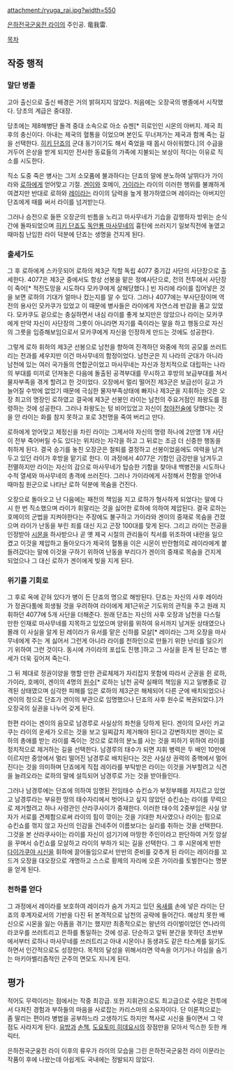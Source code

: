 attachment:/ryuga_rai.jpg?width=550

[[은하전국군웅전 라이]]의 주인공. 竜我雷.

[[목차]]
== 작중 행적 ==
=== 말단 병졸 ===
고아 출신으로 출신 배경은 거의 밝혀지지 않았다. 처음에는 오장국의 병졸에서 시작했다. 당초의 계급은 중대장.

당초에는 제8해병단 돌격 중대 소속으로 아소 슈젠[* 히로인인 시몬의 아버지. 제국 최후의 충신이다. 아내는 제국의 혈통을 이었으며 본인도 무너져가는 제국과 함께 죽는 길을 선택한다. [[히키 단죠]]의 군대 동기이기도 해서 죽었을 때 몹시 아쉬워했다.]의 수급을 거두어 은상을 받게 되지만 전사한 동료들의 가족에 지불되는 보상이 적다는 이유로 직소를 시도한다.

직소 도중 죽은 병사는 그저 소모품에 불과하다는 단죠의 말에 분노하여 날뛰다가 가이라와 [[로하]]에게 얻어맞고 기절. [[겐이]]와 호메이, [[가이라]]는 라이의 이러한 행위를 불쾌하게 여겼지만 반대로 로하와 [[레이라(은하전국군웅전 라이)|레이라]]는 라이의 담력을 높게 평가하였으며 레이라는 아버지인 단죠에게 때를 써서 라이를 넘겨받는다.

그러나 승전으로 들뜬 오장군의 빈틈을 노리고 마사무네가 기습을 감행하자 방위는 순식간에 돌파되었으며 [[히키 단죠]]도 [[독안룡 마사무네]]의 흉탄에 쓰러지기 일보직전에 놓였고 때마침 난입한 라이 덕분에 단죠는 생명을 건지게 된다.

=== 출세가도 ===
그 후 로하에게 스카웃되어 로하의 제3군 직할 독립 4077 중기갑 사단의 사단장으로 출세한다. 4077은 제3군 중에서도 항상 선봉을 맡은 정예사단으로, 전의 전투에서 사단장이 죽어[* 적전도망을 시도하다 모카쿠에게 살해당했다.] 빈 자리에 라이를 집어넣은 것을 보면 로하의 기대가 얼마나 컸는지를 알 수 있다. 그러나 4077에는 부사단장이며 역전의 용사인 모카쿠가 있었고 이 때문에 병사들은 라이에게 자연스레 반감을 품고 있었다. 모카쿠도 겉으로는 충실하면서 내심 라이를 좋게 보지만은 않았으나 라이는 모카쿠에게 만약 자신이 사단장의 그릇이 아니라면 자기를 죽이라는 말을 하고 행동으로 자신의 그릇을 입증해보임으로서 모카쿠에게 자신을 인정하게 만드는 것에도 성공한다. 

그렇게 로하 휘하의 제3군 선봉으로 남천을 향하여 진격하던 와중에 적의 공모를 쓰러트리는 전과를 세우지만 이건 마사무네의 함정이었다. 남천군은 지 나라의 군대가 아니라 남천에 있는 여러 국가들의 연합군이었고 마사무네는 자신과 정치적으로 대립하는 나라의 부대를 미끼로 던져놓은 다음에 돌출된 공격부대를 무시하고 후방의 보급부대를 쳐서 물자부족을 겪게 할려고 한 것이었다. 오장에서 멀리 떨어진 제3군은 보급선이 길고 가늘어질 수밖에 없었기 때문에 극심한 물자부족상태에 빠지나 제3군을 지휘하는 것은 오장 최고의 명장인 로하였고 결국에 제3군 선봉인 라이는 남천의 주요거점인 좌왕도를 점령하는 것에 성공한다. 그러나 좌왕도는 텅 비어있었고 자신이 [[청야전술]]에 당했다는 것을 안 라이는 화를 참지 못하고 포로 3천명을 죽여 버리고 만다.

로하에게 얻어맞고 제정신을 차린 라이는 그제서야 자신의 명령 하나에 2만명 1개 사단이 전부 죽어버릴 수도 있다는 위치라는 자각을 하고 그 뒤로는 조금 더 신중한 행동을 취하게 된다. 결국 승기를 놓친 오장군은 철퇴를 결정하고 선봉이었음에도 여력을 남겨두고 있던 라이가 후방을 맡기로 한다. 이 과정에서 4077은 기함인 금강만을 남겨두고 전멸하지만 라이는 자신의 감으로 마사무네가 탑승한 기함을 찾아내 백병전을 시도하나 수적 열세와 마사무네의 총격에 쓰러진다. 그러나 가이라에게 사정해서 전함을 얻어내 때마침 원군으로 나타난 로하 덕분에 목숨을 건진다.

오장으로 돌아오고 난 다음에는 패전의 책임을 지고 로하가 형사하게 되었다는 말에 다시 한 번 직소했으며 라이가 휘말리는 것을 싫어한 로하에 의하여 제압된다. 결국 로하는 호메이의 군법을 지켜야한다는 주장에도 불구하고 가이라와 겐이의 중재로 목숨을 건졌으며 라이가 난동을 부린 죄를 대신 지고 곤장 100대를 맞게 된다. 그리고 라이는 전공을 인정받아 [[시몬(은하전국군웅전 라이)|시몬]]을 하사받으나 곧 옛 제국 시절의 관리들이 칙서를 위조하여 내란을 일으켰고 이것을 제압하고 돌아오다가 제국의 혈통을 이은 시몬이 반란혐의로 레이라에게 붙들려갔다는 말에 이것을 구하기 위하여 난동을 부리다가 겐이의 중재로 목숨을 건지게 되었으나 그 대신 로하가 겐이에게 빚을 지게 된다.

=== 위기를 기회로 ===
그 후로 옥에 갇혀 있다가 병이 든 단죠의 명으로 해방된다. 단죠는 자신의 사후 레이라가 정권다툼에 희생될 것을 우려하여 라이에게 제1근위군 기도위의 관직을 주고 원래 지휘하던 4077에 5개 사단을 더해준다. 원래 단죠는 자신의 사후 오장과 남천을 다스릴 만한 인재로 마사무네를 지목하고 있었으며 양위를 위하여 유서까지 남겨둔 상태였으나 몰래 이 사실을 알게 된 레이라가 유서를 맡은 신하를 모살[* 레이라는 그저 오장을 마사무네에게 주는 게 싫어서 그런게 아니라 라이를 천하인으로 만들기 위한 난리를 일으키기 위하여 그런 것이다. 동시에 가이라의 포섭도 진행.]하고 그 사실을 듣게 된 단죠는 병세가 더욱 깊어져 죽는다.

그 뒤 제대로 정권이양을 행할 만한 관료체제가 자리잡지 못함에 따라서 군권을 쥔 로하, 가이라, 호메이, 겐이의 4명의 [[원수]][* 로하는 남천 공략 실패의 책임을 지고 일병졸로 강격된 상태였으며 심각한 피해를 입은 로하의 제3군은 해체되어 다른 군에 배치되었으나 겐이의 청으로 단죠가 겐이의 부관으로 임명했으나 단죠의 사후 원수로 복권되었다.]가 오장국의 실권을 나누어 갖게 된다.

한편 라이는 겐이의 음모로 남경루로 사실상의 좌천을 당하게 된다. 겐이의 모사인 카교쿠는 라이의 운세가 오르는 것을 보고 일찌감치 제거해야 된다고 강변하지만 겐이는 로하의 총애를 받는 라이를 죽이는 것으로 로하의 분노를 사는 것을 피하기 위하여 라이를 정치적으로 제거하는 길을 선택한다. 남경루의 태수가 되면 지휘 병력은 두 배인 10만에 이르지만 중앙에서 멀리 떨어진 남경루로 배치된다는 것은 사실상 권력의 중핵에서 멀어진다는 것을 의미하며 단죠에게 직접 레이라를 부탁받은 라이는 이것을 거부할려고 식견을 늘려오라는 로하의 말에 설득되어 남경루로 가는 것을 받아들인다.

그러나 남경루에는 단죠에 의하여 임명된 전임태수 슈킨쇼가 부정부패를 저지르고 있었고 남경루라는 부유한 땅의 태수자리에서 벗어나고 싶지 않았던 슈킨쇼는 라이를 무력으로 제거할려고 하나 사령관인 산라쿠사이가 중재한다. 이러한 태수의 2중부임은 사실 양자가 서로를 견제함으로써 라이의 힘이 깎이는 것을 기대한 처사였으나 라이는 힘으로 슈킨쇼를 꺾지 않고 자신의 인감을 건네주어 이름보다는 실리를 취하는 것을 선택한다. 그것을 본 산라쿠사이는 라이를 자신이 섬기기에 마땅한 주인이라고 판단하여 거짓 암살을 꾸며서 슈킨쇼를 모살하고 라이의 부하가 되는 길을 선택한다. 그 후 시몬에게 반한 [[다이가쿠야 시신]]을 휘하에 끌어들임으로서 만반의 준비를 갖추게 된 라이는 레이라를 꼬드겨 오장을 대오장으로 개명하고 스스로 황제의 자리에 오른 가이라를 토벌한다는 명분을 얻게 된다.

=== 천하를 얻다 ===
그 과정에서 레이라를 보호하여 레이라가 숨겨 가지고 있던 [[옥새]]를 손에 넣은 라이는 단죠의 후계자로서의 기반을 다진 뒤 본격적으로 남천의 공략에 들어간다. 예상치 못한 배신으로 시몬을 잃는 아픔을 겪기는 했지만 최종적으로는 왕년의 라이벌이었던 연나라의 라코우를 쓰러트리고 은하를 통일하는 것에 성공. 단순하고 앞뒤 분간을 못하던 초반부에서부터 로하나 마사무네를 쓰러트리고 아내 시몬이나 동생과도 같은 타스케를 잃기도 하면서 인간적으로도 성장한다. 목적의 달성을 위해서라면 약속을 어기거나 야심을 숨기는 마키아벨리즘적인 군주의 면모도 지니게 된다.

== 평가 ==
적어도 무력이라는 점에서는 작중 최강급. 또한 지휘관으로도 최고급으로 수많은 전투에서 다져진 경험과 부하들의 마음을 사로잡는 카리스마의 소유자이다. 단 이론적으로는 좀 딸리는 편이라 병법을 공부하느라 고생하기도 하지만 책사로 시신을 들이면서 그 약점도 사라지게 된다. [[유방]]과 [[손책]], [[도요토미 히데요시]]의 장점만을 모아서 믹스한 듯한 캐릭터.

은하전국군웅전 라이 이후의 류우가 라이의 모습을 그린 은하전국군웅전 라이 이문라는 작품이 후에 나왔는데 아쉽게도 국내에는 정발되지 않았다.
